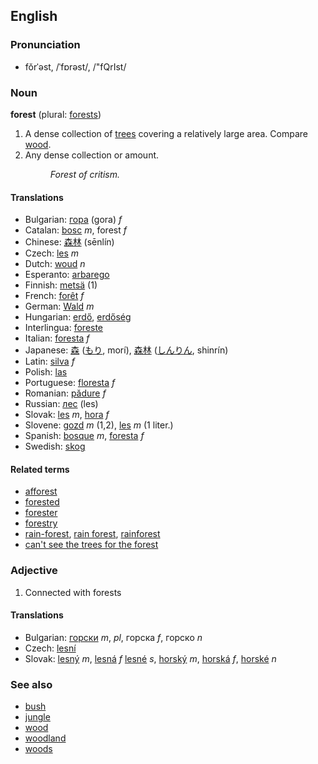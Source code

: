 ==English==
===Pronunciation===
*fŏrˈəst, /ˈfɒrəst/, /"fQrIst/

===Noun===
'''forest''' (plural: [[forests]])

#A dense collection of [[tree]]s covering a relatively large area.  Compare [[wood]].
#Any dense collection or amount. 
#:''Forest of critism.''

====Translations====
*Bulgarian: [[гора]] (gora) ''f''
*Catalan: [[bosc]] ''m'', forest ''f''
*Chinese: [[森林]] (sēnlín)<!--, [[御猎场]]-->
*Czech: [[les]]  ''m''
*Dutch: [[woud]] ''n''
*Esperanto: [[arbarego]]
*Finnish: [[metsä]] (1)
*French: [[forêt]] ''f''
*German: [[Wald]] ''m''
*Hungarian: [[erdő]], [[erdőség]]
*Interlingua: [[foreste]]
*Italian: [[foresta]] ''f''
*Japanese: [[森]] ([[もり]], morí), [[森林]] ([[しんりん]], shinrín)
*Latin: [[silva]] ''f''
*Polish: [[las]]
*Portuguese: [[floresta]] ''f''
*Romanian: [[pădure]] ''f''
*Russian: [[лес]] (les)
*Slovak: [[les]]  ''m'', [[hora]] ''f''
*Slovene: [[gozd]] ''m'' (1,2), [[les]] ''m'' (1 liter.)
*Spanish: [[bosque]] ''m'', [[foresta]] ''f''
*Swedish: [[skog]]

====Related terms====
*[[afforest]]
*[[forested]]
*[[forester]]
*[[forestry]]
*[[rain-forest]], [[rain forest]], [[rainforest]]
*[[can't see the trees for the forest]]

===Adjective===

#Connected with forests
<!-- isn't this another case of a noun used as modifier? -->

====Translations====
*Bulgarian: [[горски]] ''m'', ''pl'', горска ''f'', горско ''n''
*Czech: [[lesní]]  
*Slovak: [[lesný]] ''m'', [[lesná]] ''f'' [[lesné]] ''s'', [[horský]] ''m'', [[horská]] ''f'', [[horské]] ''n''

===See also===
*[[bush]]
*[[jungle]]
*[[wood]]
*[[woodland]]
*[[woods]]